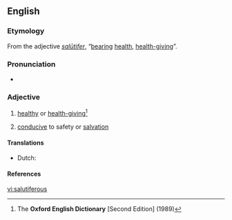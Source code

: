 ==English==

===Etymology===
From the {{etyl|la}} adjective ''[[salutifer#Latin|salūtifer]]'', “[[bear]]ing [[health]], [[health-giving]]”.

===Pronunciation===
* {{a|RP}} {{IPA|/sæljʊˈtɪfɛɹəs/}}

===Adjective===
{{en-adj}}

# {{dated}} [[healthy]] or [[health-giving]]<ref name="OED-def">The '''Oxford English Dictionary''' [Second Edition] (1989)</ref>
# [[conducive]] to safety or [[salvation]]

====Translations====
{{trans-top|healthy or health-giving}}
* Dutch: {{t|nl|heilzaam}}
{{trans-mid}}
{{trans-bottom}}
====References====
<references/>

[[vi:salutiferous]]